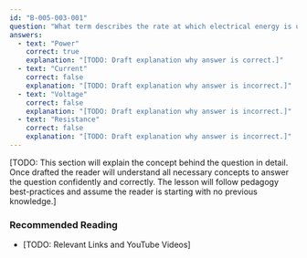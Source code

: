 ```yaml
---
id: "B-005-003-001"
question: "What term describes the rate at which electrical energy is used?"
answers:
  - text: "Power"
    correct: true
    explanation: "[TODO: Draft explanation why answer is correct.]"
  - text: "Current"
    correct: false
    explanation: "[TODO: Draft explanation why answer is incorrect.]"
  - text: "Voltage"
    correct: false
    explanation: "[TODO: Draft explanation why answer is incorrect.]"
  - text: "Resistance"
    correct: false
    explanation: "[TODO: Draft explanation why answer is incorrect.]"
---
```


[TODO: This section will explain the concept behind the question in detail. Once drafted the reader will understand all necessary concepts to answer the question confidently and correctly. The lesson will follow pedagogy best-practices and assume the reader is starting with no previous knowledge.]

### Recommended Reading

- [TODO: Relevant Links and YouTube Videos]
